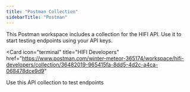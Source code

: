 ```yaml
---
title: "Postman Collection"
sidebarTitle: "Postman"
---
```


This Postman workspace includes a collection for the HIFI API. Use it to start testing endpoints using your API keys.

<Card
  icon="terminal"
  title="HIFI Developers"
  href="https://www.postman.com/winter-meteor-365174/workspace/hifi-developers/collection/36482019-965415fa-8dd5-4d2c-a4ca-068478dce9d9"
>
  Use this API collection to test endpoints
</Card>
